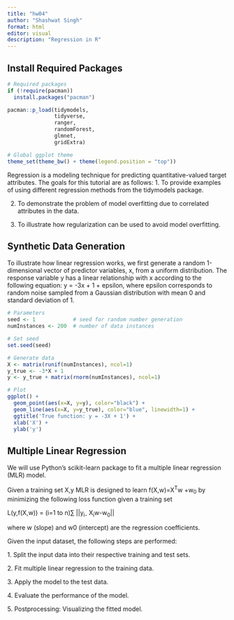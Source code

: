 ```yaml
---
title: "hw04"
author: "Shashwat Singh"
format: html
editor: visual
description: "Regression in R"
---
```


## **Install Required Packages**

```r
# Required packages
if (!require(pacman))
  install.packages("pacman")

pacman::p_load(tidymodels,
               tidyverse,
               ranger,
               randomForest,
               glmnet,
               gridExtra)

# Global ggplot theme
theme_set(theme_bw() + theme(legend.position = "top"))
```

Regression is a modeling technique for predicting quantitative-valued target attributes. The goals for this tutorial are as follows: 1. To provide examples of using different regression methods from the tidymodels package.

2. To demonstrate the problem of model overfitting due to correlated attributes in the data.

3. To illustrate how regularization can be used to avoid model overfitting.

## **Synthetic Data Generation**

To illustrate how linear regression works, we first generate a random 1-dimensional vector of predictor variables, x, from a uniform distribution. The response variable y has a linear relationship with x according to the following equation: y = -3x + 1 + epsilon, where epsilon corresponds to random noise sampled from a Gaussian distribution with mean 0 and standard deviation of 1.

```r
# Parameters
seed <- 1            # seed for random number generation 
numInstances <- 200  # number of data instances

# Set seed
set.seed(seed)

# Generate data
X <- matrix(runif(numInstances), ncol=1)
y_true <- -3*X + 1 
y <- y_true + matrix(rnorm(numInstances), ncol=1)

# Plot
ggplot() +
  geom_point(aes(x=X, y=y), color="black") +
  geom_line(aes(x=X, y=y_true), color="blue", linewidth=1) +
  ggtitle('True function: y = -3X + 1') +
  xlab('X') +
  ylab('y')
```

## **Multiple Linear Regression** 

We will use Python's scikit-learn package to fit a multiple linear regression (MLR) model.

Given a training set X,y MLR is designed to learn f(X,w)=X^T^w +w~0~ by minimizing the following loss function given a training set

L(y,f(X,w)) = (i=1 to n)∑ \|\|y~i-~ X~i~w-w~0~\|\|

where w (slope) and w0 (intercept) are the regression coefficients.

Given the input dataset, the following steps are performed:

1\. Split the input data into their respective training and test sets.

2\. Fit multiple linear regression to the training data.

3\. Apply the model to the test data.

4\. Evaluate the performance of the model.

5\. Postprocessing: Visualizing the fitted model.
